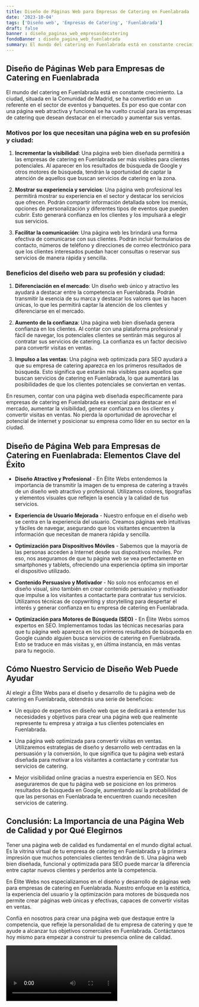 ```yaml
---
title: Diseño de Páginas Web para Empresas de Catering en Fuenlabrada
date: '2023-10-04'
tags: ['Diseño web', 'Empresas de Catering', 'Fuenlabrada']
draft: false
banner : diseño_paginas_web_empresasdecatering
fondoBanner : diseño_pagina_web_fuenlabrada
summary: El mundo del catering en Fuenlabrada está en constante crecimiento. La ciudad, situada en la Comunidad de Madrid, se ha convertido en un referente en el sector de eventos y banquetes. Es por eso que contar con una página web atractiva y funcional se ha vuelto crucial para las empresas de catering que desean destacar en el mercado y aumentar sus ventas.
---
```


## Diseño de Páginas Web para Empresas de Catering en Fuenlabrada

El mundo del catering en Fuenlabrada está en constante crecimiento. La ciudad, situada en la Comunidad de Madrid, se ha convertido en un referente en el sector de eventos y banquetes. Es por eso que contar con una página web atractiva y funcional se ha vuelto crucial para las empresas de catering que desean destacar en el mercado y aumentar sus ventas.

### Motivos por los que necesitan una página web en su profesión y ciudad:

1. **Incrementar la visibilidad**: Una página web bien diseñada permitirá a las empresas de catering en Fuenlabrada ser más visibles para clientes potenciales. Al aparecer en los resultados de búsqueda de Google y otros motores de búsqueda, tendrán la oportunidad de captar la atención de aquellos que buscan servicios de catering en la zona.

2. **Mostrar su experiencia y servicios**: Una página web profesional les permitirá mostrar su experiencia en el sector y destacar los servicios que ofrecen. Podrán compartir información detallada sobre los menús, opciones de personalización y diferentes tipos de eventos que pueden cubrir. Esto generará confianza en los clientes y los impulsará a elegir sus servicios.

3. **Facilitar la comunicación**: Una página web les brindará una forma efectiva de comunicarse con sus clientes. Podrán incluir formularios de contacto, números de teléfono y direcciones de correo electrónico para que los clientes interesados puedan hacer consultas o reservar sus servicios de manera rápida y sencilla.

### Beneficios del diseño web para su profesión y ciudad:

1. **Diferenciación en el mercado**: Un diseño web único y atractivo les ayudará a destacar entre la competencia en Fuenlabrada. Podrán transmitir la esencia de su marca y destacar los valores que las hacen únicas, lo que les permitirá captar la atención de los clientes y diferenciarse en el mercado.

2. **Aumento de la confianza**: Una página web bien diseñada genera confianza en los clientes. Al contar con una plataforma profesional y fácil de navegar, los potenciales clientes se sentirán más seguros al contratar sus servicios de catering. La confianza es un factor decisivo para convertir visitas en ventas.

3. **Impulso a las ventas**: Una página web optimizada para SEO ayudará a que su empresa de catering aparezca en los primeros resultados de búsqueda. Esto significa que estarán más visibles para aquellos que buscan servicios de catering en Fuenlabrada, lo que aumentará las posibilidades de que los clientes potenciales se conviertan en ventas.

En resumen, contar con una página web diseñada específicamente para empresas de catering en Fuenlabrada es esencial para destacar en el mercado, aumentar la visibilidad, generar confianza en los clientes y convertir visitas en ventas. No pierda la oportunidad de aprovechar el potencial de internet y posicionar su empresa como líder en su sector en la ciudad.

<GifSeo />

<Cta />

## Diseño de Página Web para Empresas de Catering en Fuenlabrada: Elementos Clave del Éxito

- **Diseño Atractivo y Profesional** - En Élite Webs entendemos la importancia de transmitir la imagen de tu empresa de catering a través de un diseño web atractivo y profesional. Utilizamos colores, tipografías y elementos visuales que reflejen la esencia y la calidad de tus servicios.

- **Experiencia de Usuario Mejorada** - Nuestro enfoque en el diseño web se centra en la experiencia del usuario. Creamos páginas web intuitivas y fáciles de navegar, asegurando que los visitantes encuentren la información que necesitan de manera rápida y sencilla. 

- **Optimización para Dispositivos Móviles** - Sabemos que la mayoría de las personas acceden a Internet desde sus dispositivos móviles. Por eso, nos aseguramos de que tu página web se vea perfectamente en smartphones y tablets, ofreciendo una experiencia óptima sin importar el dispositivo utilizado.

- **Contenido Persuasivo y Motivador** - No solo nos enfocamos en el diseño visual, sino también en crear contenido persuasivo y motivador que impulse a los visitantes a contactarte para contratar tus servicios. Utilizamos técnicas de copywriting y storytelling para despertar el interés y generar confianza en tu empresa de catering en Fuenlabrada.

- **Optimización para Motores de Búsqueda (SEO)** - En Élite Webs somos expertos en SEO. Implementamos todas las técnicas necesarias para que tu página web aparezca en los primeros resultados de búsqueda en Google cuando alguien busca servicios de catering en Fuenlabrada. Esto se traduce en más visitas y, en última instancia, en más ventas para tu negocio.

## Cómo Nuestro Servicio de Diseño Web Puede Ayudar

Al elegir a Élite Webs para el diseño y desarrollo de tu página web de catering en Fuenlabrada, obtendrás una serie de beneficios:

- Un equipo de expertos en diseño web que se dedicará a entender tus necesidades y objetivos para crear una página web que realmente represente tu empresa y atraiga a tus clientes potenciales en Fuenlabrada.

- Una página web optimizada para convertir visitas en ventas. Utilizaremos estrategias de diseño y desarrollo web centradas en la persuasión y la conversión, lo que significa que tu página web estará diseñada para motivar a los visitantes a contactarte y contratar tus servicios de catering.

- Mejor visibilidad online gracias a nuestra experiencia en SEO. Nos aseguraremos de que tu página web se posicione en los primeros resultados de búsqueda en Google, aumentando así la probabilidad de que las personas en Fuenlabrada te encuentren cuando necesiten servicios de catering.

## Conclusión: La Importancia de una Página Web de Calidad y por Qué Elegirnos

Tener una página web de calidad es fundamental en el mundo digital actual. Es la vitrina virtual de tu empresa de catering en Fuenlabrada y la primera impresión que muchos potenciales clientes tendrán de ti. Una página web bien diseñada, funcional y optimizada para SEO puede marcar la diferencia entre captar nuevos clientes y perderlos ante la competencia.

En Élite Webs nos especializamos en el diseño y desarrollo de páginas web para empresas de catering en Fuenlabrada. Nuestro enfoque en la estética, la experiencia del usuario y la optimización para motores de búsqueda nos permite crear páginas web únicas y efectivas, capaces de convertir visitas en ventas.

Confía en nosotros para crear una página web que destaque entre la competencia, que refleje la personalidad de tu empresa de catering y que te ayude a alcanzar tus objetivos comerciales en Fuenlabrada. Contáctanos hoy mismo para empezar a construir tu presencia online de calidad.

<Video />

<CtaBot job='Empresas de Catering' city='Fuenlabrada'/>

<Gmaps query='Fuenlabrada+españa+maps' />